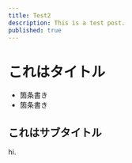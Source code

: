 ---
title: Test2
description: This is a test post.
published: true
---

# これはタイトル
- 箇条書き
- 箇条書き

## これはサブタイトル
hi.
